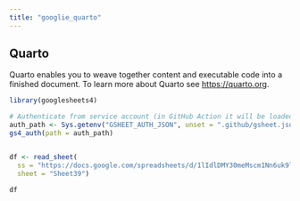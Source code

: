 ```yaml
---
title: "googlie_quarto"
---
```


## Quarto

Quarto enables you to weave together content and executable code into a finished document. To learn more about Quarto see <https://quarto.org>.

```r
library(googlesheets4)

# Authenticate from service account (in GitHub Action it will be loaded from secret)
auth_path <- Sys.getenv("GSHEET_AUTH_JSON", unset = ".github/gsheet.json")
gs4_auth(path = auth_path)


df <- read_sheet(
  ss = "https://docs.google.com/spreadsheets/d/1lIdlDMY30meMscm1Nn6uk9lzAYlPeI5AkqEnqzI7odk",
  sheet = "Sheet39")

df
```
